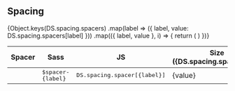 
## Spacing

<Card>
  <CardBody>
    <table style={{ width: '100%' }}>
      <thead>
        <tr>
          <th>Spacer</th>
          <th className="text-center">Sass</th>
          <th className="text-center">JS</th>
          <th className="text-center">Size ({DS.spacing.spacerUnit})</th>
        </tr>
      </thead>
      <tbody>
        {Object.keys(DS.spacing.spacers)
          .map(label => ({ label, value: DS.spacing.spacers[label] }))
          .map(({ label, value }, i) => {
            return (
              <tr key={label} style={{ height: '3rem' }}>
                <td>
                  <div
                    style={{
                      backgroundColor: DS.themeColors.accent,
                      height: `${value}${DS.spacing.spacerUnit}`,
                      width: `${value}${DS.spacing.spacerUnit}`,
                    }}
                  >
                    &nbsp;
                  </div>
                </td>
                <td className="text-center">
                  <tt>$spacer-{label}</tt>
                </td>
                <td className="text-center">
                  <tt>DS.spacing.spacer[{label}]</tt>
                </td>
                <td className="text-center">{value}</td>
              </tr>
            )
          })}
      </tbody>
    </table>
  </CardBody>
</Card>
